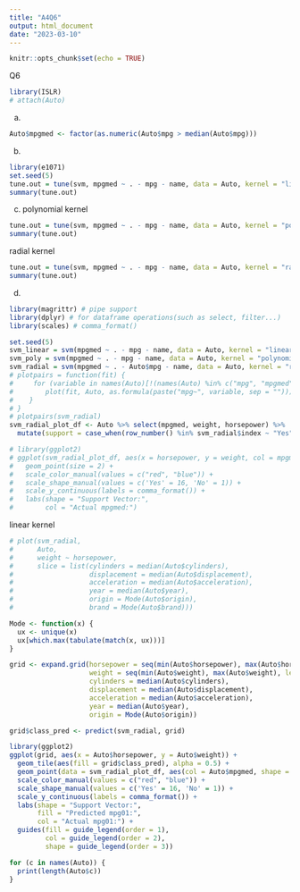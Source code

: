 ```yaml
---
title: "A4Q6"
output: html_document
date: "2023-03-10"
---
```


```r
knitr::opts_chunk$set(echo = TRUE)
```

Q6
```r
library(ISLR)
# attach(Auto)
```

(a)
```r
Auto$mpgmed <- factor(as.numeric(Auto$mpg > median(Auto$mpg)))
```

(b)
```r
library(e1071)
set.seed(5)
tune.out = tune(svm, mpgmed ~ . - mpg - name, data = Auto, kernel = "linear", ranges = list(cost = c(0.01, 0.1, 1, 5, 10, 100)))
summary(tune.out)
```

(c)
polynomial kernel
```r
tune.out = tune(svm, mpgmed ~ . - mpg - name, data = Auto, kernel = "polynomial", ranges = list(cost = c(0.01, 0.1, 1, 5, 10, 100), degree= c(2,3,4)))
summary(tune.out)
```

radial kernel
```r
tune.out = tune(svm, mpgmed ~ . - mpg - name, data = Auto, kernel = "radial", ranges = list(cost = c(0.01, 0.1, 1, 5, 10, 100), gamma = c(0.01, 0.1, 1, 5, 10, 100)))
summary(tune.out)
```

(d)
```r
library(magrittr) # pipe support
library(dplyr) # for dataframe operations(such as select, filter...)
library(scales) # comma_format()

set.seed(5)
svm_linear = svm(mpgmed ~ . - mpg - name, data = Auto, kernel = "linear", cost = 1)
svm_poly = svm(mpgmed ~ . - mpg - name, data = Auto, kernel = "polynomial", cost = 10, degree = 3)
svm_radial = svm(mpgmed ~ . - Auto$mpg - name, data = Auto, kernel = "radial", cost = 1, gamma = 1)
# plotpairs = function(fit) {
#     for (variable in names(Auto)[!(names(Auto) %in% c("mpg", "mpgmed", "name", "cylinders"))]) {
#        plot(fit, Auto, as.formula(paste("mpg~", variable, sep = "")))
#    }
# }
# plotpairs(svm_radial)
svm_radial_plot_df <- Auto %>% select(mpgmed, weight, horsepower) %>%
  mutate(support = case_when(row_number() %in% svm_radial$index ~ "Yes", T ~ "No"))

# library(ggplot2)
# ggplot(svm_radial_plot_df, aes(x = horsepower, y = weight, col = mpgmed, shape = support)) +
#   geom_point(size = 2) +
#   scale_color_manual(values = c("red", "blue")) +
#   scale_shape_manual(values = c('Yes' = 16, 'No' = 1)) +
#   scale_y_continuous(labels = comma_format()) +
#   labs(shape = "Support Vector:",
#        col = "Actual mpgmed:")
```

linear kernel
```r
# plot(svm_radial, 
#      Auto, 
#      weight ~ horsepower, 
#      slice = list(cylinders = median(Auto$cylinders), 
#                   displacement = median(Auto$displacement),
#                   acceleration = median(Auto$acceleration),
#                   year = median(Auto$year), 
#                   origin = Mode(Auto$origin), 
#                   brand = Mode(Auto$brand)))
```

```r
Mode <- function(x) {
  ux <- unique(x)
  ux[which.max(tabulate(match(x, ux)))]
}

grid <- expand.grid(horsepower = seq(min(Auto$horsepower), max(Auto$horsepower), length.out = 200), 
                    weight = seq(min(Auto$weight), max(Auto$weight), length.out = 200), 
                    cylinders = median(Auto$cylinders), 
                    displacement = median(Auto$displacement),
                    acceleration = median(Auto$acceleration),
                    year = median(Auto$year), 
                    origin = Mode(Auto$origin))

grid$class_pred <- predict(svm_radial, grid)

library(ggplot2)
ggplot(grid, aes(x = Auto$horsepower, y = Auto$weight)) + 
  geom_tile(aes(fill = grid$class_pred), alpha = 0.5) + 
  geom_point(data = svm_radial_plot_df, aes(col = Auto$mpgmed, shape = svm_radial_plot_df$support), size = 2) +
  scale_color_manual(values = c("red", "blue")) + 
  scale_shape_manual(values = c('Yes' = 16, 'No' = 1)) + 
  scale_y_continuous(labels = comma_format()) +
  labs(shape = "Support Vector:", 
       fill = "Predicted mpg01:", 
       col = "Actual mpg01:") + 
  guides(fill = guide_legend(order = 1),
         col = guide_legend(order = 2), 
         shape = guide_legend(order = 3))
```

```r
for (c in names(Auto)) {
  print(length(Auto$c))
}
```